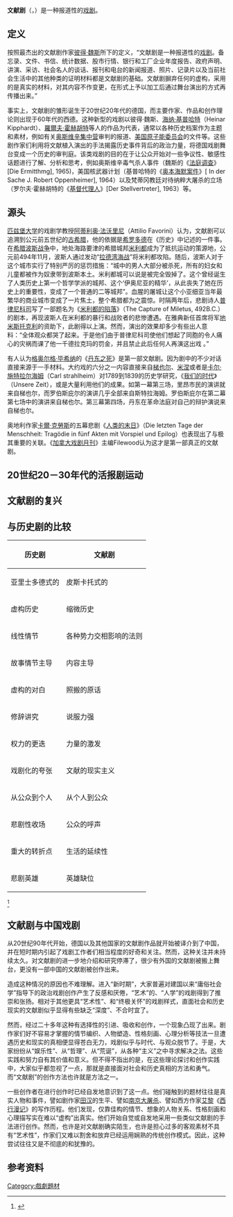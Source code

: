 {{Refimprove|time=2022-03-01T13:30:01+00:00}}
'''文献剧'''（{{lang-en|Documentary theatre}}，{{lang-de|Dokumentartheater}}）是一种报道性的[[戏剧|戏剧]]。

== 定义 ==
按照最杰出的文献剧作家[[彼得·魏斯|彼得·魏斯]]所下的定义，“文献剧是一种报道性的[[戏剧|戏剧]]。备忘录、文件、书信、统计数据、股市行情、银行和工厂企业年度报告、政府声明、讲演、采访、社会名人的谈话、报刊和电台的新闻报道、照片、记录片以及当前社会生活中的其他种类的证明材料都是文献剧的基础。文献剧摒弃任何的虚构，采用的是真实的材料，对其内容不作变更，在形式上予以加工后通过舞台演出的方式再传播出来。”

事实上，文献剧的雏形诞生于20世纪20年代的德国，而主要作家、作品和创作理论则出现于60年代的西德。这种新型的戏剧以彼得·魏斯、[[海纳·基普哈特|海纳·基普哈特]]（Heinar Kipphardt）、[[羅爾夫·霍赫胡特|羅爾夫·霍赫胡特]]等人的作品为代表，通常以各种历史档案作为主题和素材，例如有关[[奥斯维辛集中营|奥斯维辛集中营]]审判的报道、[[美国原子能委员会|美国原子能委员会]]的文件等。这些剧作家们利用将文献植入演出的手法揭露历史事件背后的政治力量，将德国戏剧舞台变成一个历史的审判庭。该类戏剧的目的在于让公众开始对一些争议性、敏感性话题进行了解、分析和思考，例如奥斯维辛毒气杀人事件（魏斯的《[[法庭调查|法庭调查]]》[Die Ermitthmg], 1965)，美国核武器计划（基普哈特的《[[奥本海默案件|奥本海默案件]]》[ In der Sache J. Robert Oppenheimer], 1964）以及梵蒂冈教廷对待纳粹大屠杀的立场（罗尔夫·霍赫胡特的《[[基督代理人|基督代理人]]》[Der Stellvertreter], 1963）等。

== 源头 ==
[[匹兹堡大学|匹兹堡大学]]的戏剧学教授[[阿蒂利奥·法沃里尼|阿蒂利奥·法沃里尼]]（Attilio Favorini）认为，文献剧可以追溯到公元前五世纪的[[古希腊|古希腊]]，他的依据是[[希罗多德|希罗多德]]在《历史》中记述的一件事。在[[希腊波斯战争|希腊波斯战争]]中，地处海路要津的希腊城邦[[米利都|米利都]]成为了抵抗运动的策源地，公元前494年11月，波斯人通过发动“[[拉德湾海战|拉德湾海战]]”将米利都攻陷。随后，波斯人对于这个城市实行了特别严厉的惩罚措施：“城中的男人大部分被杀死，所有的妇女和儿童都被作为奴隶带到波斯本土。米利都城可以说是被完全毁掉了。这个曾经诞生了人类历史上第一个哲学学派的城邦、这个‘伊奥尼亚的精华’，从此丧失了她在历史上的重要性，变成了一个普通的二等城邦”。血腥的屠城让这个小亚细亚当年最繁华的商业城市变成了一片焦土，整个希腊都为之震惊。时隔两年后，悲剧诗人[[普律尼科司|普律尼科司]]写了一部题名为《[[米利都的陷落|米利都的陷落]]》（The Capture of Miletus, 492B.C.）的剧本，再现波斯人在米利都的暴行和战败者的悲惨遭遇。在雅典新任首席将军[[地米斯托克利|地米斯托克利]]的资助下，此剧得以上演。然而，演出的效果却多少有些出人意料：“全体观众都哭了起来。于是他们由于普律尼科司使他们想起了同胞的令人痛心的灾祸而课了他一千德拉克玛的罚金，并且禁止此后任何人再演这出戏 。”

有人认为[[格奥尔格·毕希纳|格奥尔格·毕希纳]]的《[[丹东之死|丹东之死]]》是第一部文献剧。因为剧中的不少对话直接来源于一手材料。大约戏的六分之一内容直接来自[[阿道夫·梯也爾|梯也尔]]、[[弗朗索瓦·米涅|米涅]]或者是[[卡尔·施特拉尔海姆|卡尔·施特拉尔海姆]]（Carl strahlheim）对1789到1839的历史学研究，《[[我们的时代|我们的时代]]》（Unsere Zeit），或是大量利用他们的成果。如第一幕第三场，里昂市民的演讲就来自梯也尔，而罗伯斯庇尔的演讲几乎全部来自斯特拉海姆。罗伯斯庇尔在第二幕第七场中的演讲来自梯也尔。第三幕第四场，丹东在革命法庭对自己的辩护演说来自梯也尔。

奥地利作家[[卡爾·克勞斯|卡爾·克勞斯]]的五幕悲剧《[[人类的末日|人类的末日]]》（Die letzten Tage der Menschheit: Tragödie in fünf Akten mit Vorspiel und Epilog）也表现出了与极其重要的关联。《[[加拿大戏剧月刊|加拿大戏剧月刊]]》主编Filewood认为这才是第一部真正的文献剧。

== 20世纪20－30年代的活报剧运动 ==

== 文献剧的复兴 ==

== 与历史剧的比较==
{| class="wikitable" 
!历史剧!!文献剧
|-
| 亚里士多德式的 || 皮斯卡托式的
|-
| 虚构历史 || 缩微历史
|-
| 线性情节 || 各种势力交相影响的法则
|- 
| 故事情节主导 || 内容主导
|- 
| 虚构的对白 || 照搬的原话
|- 
| 修辞讲究 || 说服力强
|- 
| 权力的更迭 || 力量的激发
|- 
| 戏剧化的夸张 || 文献的现实主义
|- 
| 从公众到个人 || 从个人到公众
|- 
| 悲剧性收场 || 公众的呼声
|- 
| 重大的转折点 || 生活的延续性
|- 
| 悲剧英雄 || 英雄缺位
|}<ref>{{cite web|author1=赵川|title=一种野史：遭遇德国纪录剧场|url=http://www.bundpic.com/posts/post/565d68aba3dce89bae66bee8|website=外滩}}</ref>

== 文献剧与中国戏剧 ==
从20世纪90年代开始，德国以及其他国家的文献剧作品就开始被译介到了中国，并在短时期内引起了戏剧工作者们相当程度的好奇和关注。然而，这种关注并未持续太久。对文献剧的进一步地介绍和研究停滞了，很少有外国的文献剧被搬上舞台，更没有一部中国的文献剧被创作出来。

造成这种情况的原因也不难理解。进入“新时期”，大家普遍对建国以来“庸俗社会学”指导下的政治戏剧创作产生了反感和厌倦，“艺术”的、“人学”的戏剧得到了推崇和张扬。相对于其他更具“艺术性”、和“终极关怀”的戏剧样式，直面社会和历史现实的文献剧似乎显得有些缺乏“深度”、不合时宜了。

然而，经过二十多年这种有选择性的引进、吸收和创作，一个现象凸现了出来。剧作家们好不容易才掌握的情节编织、人物塑造、性格刻画、心理分析等技法一旦遭遇历史和现实的真相便显得苍白无力，戏剧似乎与时代、与观众脱节了。于是，大家纷纷从“娱乐性”、从“哲理”、从“荒诞”，从各种“主义”之中寻求解决之法。这些实践和努力自有其价值和意义。但不得不指出的是，在这些理论探讨和创作实践中，大家似乎都忽视了一点，那就是直接面对社会和历史真相的方法和勇气。而“文献剧”的创作方法也许就是方法之一。

一些创作者在进行创作时已经自发地意识到了这一点。他们碰触到的题材往往是真实人物和事件，譬如剧作家[[田汉|田汉]]的生平、譬如[[南京大屠杀|南京大屠杀]]、譬如西方作家[[艾黎|艾黎]]{{可疑 | |reason=西行漫记》的作者不是斯诺吗？ |date=2017年8月}}《[[西行漫记|西行漫记]]》的写作历程。他们发现，仅靠佳构的情节、想象的人物关系、性格刻画和心理描写实在难以“虚构”出真实。他们开始自觉或自发地采用一些类似文献剧的手法进行创作。然而，也许是对文献剧确实陌生，也许是担心过多的客观素材不具有“艺术性”，作家们又难以割舍和放弃已经运用娴熟的传统创作模式。因此，这种尝试往往又是不彻底的和犹豫的。

==参考资料==
{{reflist}}

[[Category:戲劇題材|Category:戲劇題材]]